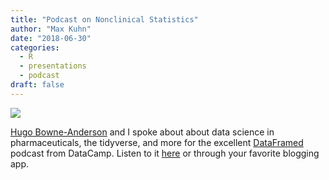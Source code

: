 ```yaml
---
title: "Podcast on Nonclinical Statistics"
author: "Max Kuhn"
date: "2018-06-30"
categories:
  - R
  - presentations
  - podcast
draft: false
---
```


![](DjXIG2TV4AAHmX3.jpeg){fig-align="center"}

[Hugo Bowne-Anderson](https://twitter.com/hugobowne) and I spoke about about data science in pharmaceuticals, the tidyverse, and more for the excellent [DataFramed](https://www.datacamp.com/community/podcast) podcast from DataCamp. Listen to it [here](https://www.datacamp.com/community/podcast/data-science-pharmaceuticals) or through your favorite blogging app.  

